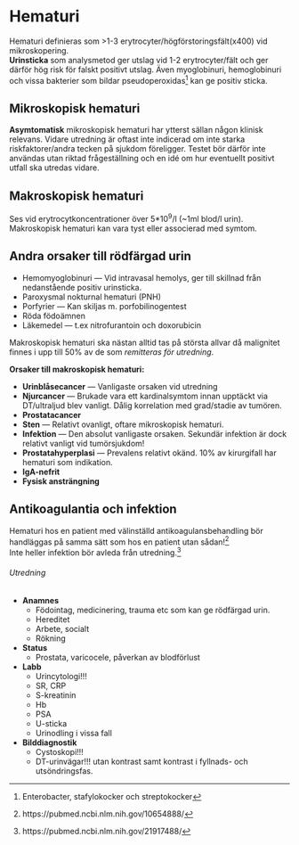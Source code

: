 # Hematuri

Hematuri definieras som >1-3 erytrocyter/högförstoringsfält(x400) vid
mikroskopering.         
**Urinsticka** som analysmetod ger utslag vid 1-2 erytrocyter/fält och ger
därför hög risk för falskt positivt utslag. Även myoglobinuri, hemoglobinuri och
vissa bakterier som bildar pseudoperoxidas^[Enterobacter, stafylokocker och
streptokocker] kan ge positiv sticka.

## Mikroskopisk hematuri

**Asymtomatisk** mikroskopisk hematuri har ytterst sällan någon klinisk
relevans. Vidare utredning är oftast inte indicerad om inte starka
riskfaktorer/andra tecken på sjukdom föreligger. Testet bör därför inte användas utan riktad frågeställning och en idé
om hur eventuellt positivt utfall ska utredas vidare.

## Makroskopisk hematuri

Ses vid erytrocytkoncentrationer över 5*10^9^/l (~1ml blod/l urin). Makroskopisk
hematuri kan vara tyst eller associerad med symtom.

::: {.callout-tip}

## Andra orsaker till rödfärgad urin

- Hemomyoglobinuri --- Vid intravasal hemolys, ger till skillnad från
nedanstående positiv urinsticka.
- Paroxysmal nokturnal hematuri (PNH)
- Porfyrier --- Kan skiljas m. porfobilinogentest
- Röda födoämnen
- Läkemedel --- t.ex nitrofurantoin och doxorubicin

:::

Makroskopisk hematuri ska nästan alltid tas på största allvar då malignitet
finnes i upp till 50% av de som *remitteras för utredning*.

**Orsaker till makroskopisk hematuri:**

- **Urinblåsecancer** --- Vanligaste orsaken vid utredning
- **Njurcancer** --- Brukade vara ett kardinalsymtom innan upptäckt via
DT/ultraljud blev vanligt. Dålig korrelation med grad/stadie av tumören.
- **Prostatacancer**
- **Sten** --- Relativt ovanligt, oftare mikroskopisk hematuri.
- **Infektion** --- Den absolut vanligaste orsaken. Sekundär infektion är dock
relativt vanligt vid tumörsjukdom!
- **Prostatahyperplasi** --- Prevalens relativt okänd. 10% av kirurgifall har
hematuri som indikation.
- **IgA-nefrit**
- **Fysisk ansträngning**

::: {.callout-important}
## Antikoagulantia och infektion

Hematuri hos en patient med välinställd antikoagulansbehandling bör handläggas på samma
sätt som hos en patient utan sådan!^[https://pubmed.ncbi.nlm.nih.gov/10654888/]         
Inte heller infektion bör avleda från utredning.^[https://pubmed.ncbi.nlm.nih.gov/21917488/]

:::

###### Utredning

- **Anamnes**
  - Födointag, medicinering, trauma etc som kan ge rödfärgad urin.
  - Hereditet
  - Arbete, socialt
  - Rökning
- **Status**
  - Prostata, varicocele, påverkan av blodförlust
- **Labb**
  - Urincytologi!!!
  - SR, CRP
  - S-kreatinin
  - Hb
  - PSA
  - U-sticka
  - Urinodling i vissa fall
- **Bilddiagnostik**
  - Cystoskopi!!!
  - DT-urinvägar!!! utan kontrast samt kontrast i fyllnads- och utsöndringsfas.

